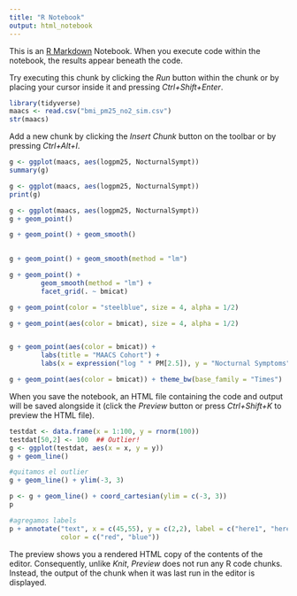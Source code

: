 ```yaml
---
title: "R Notebook"
output: html_notebook
---
```


This is an [R Markdown](http://rmarkdown.rstudio.com) Notebook. When you execute code within the notebook, the results appear beneath the code. 

Try executing this chunk by clicking the *Run* button within the chunk or by placing your cursor inside it and pressing *Ctrl+Shift+Enter*. 

```r
library(tidyverse)
maacs <- read.csv("bmi_pm25_no2_sim.csv")
str(maacs)
```

Add a new chunk by clicking the *Insert Chunk* button on the toolbar or by pressing *Ctrl+Alt+I*.
```r
g <- ggplot(maacs, aes(logpm25, NocturnalSympt))
summary(g)
```

```r
g <- ggplot(maacs, aes(logpm25, NocturnalSympt))
print(g)
```
```r
g <- ggplot(maacs, aes(logpm25, NocturnalSympt))
g + geom_point()
```

```r
g + geom_point() + geom_smooth()
 
```
```r
g + geom_point() + geom_smooth(method = "lm")
```
```r
g + geom_point() +
        geom_smooth(method = "lm") +
        facet_grid(. ~ bmicat)
```
```r
g + geom_point(color = "steelblue", size = 4, alpha = 1/2)
```
```r
g + geom_point(aes(color = bmicat), size = 4, alpha = 1/2)
```
```python

```

```r
g + geom_point(aes(color = bmicat)) +
        labs(title = "MAACS Cohort") +
        labs(x = expression("log " * PM[2.5]), y = "Nocturnal Symptoms")
```
```r
g + geom_point(aes(color = bmicat)) + theme_bw(base_family = "Times")
```

When you save the notebook, an HTML file containing the code and output will be saved alongside it (click the *Preview* button or press *Ctrl+Shift+K* to preview the HTML file).
```r
testdat <- data.frame(x = 1:100, y = rnorm(100))
testdat[50,2] <- 100  ## Outlier!
g <- ggplot(testdat, aes(x = x, y = y))
g + geom_line()
```
```r
#quitamos el outlier
g + geom_line() + ylim(-3, 3)
```
```r
p <- g + geom_line() + coord_cartesian(ylim = c(-3, 3))
p
```
```r
#agregamos labels
p + annotate("text", x = c(45,55), y = c(2,2), label = c("here1", "here2"),
             color = c("red", "blue"))
```

The preview shows you a rendered HTML copy of the contents of the editor. Consequently, unlike *Knit*, *Preview* does not run any R code chunks. Instead, the output of the chunk when it was last run in the editor is displayed.
